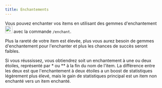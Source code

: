 ```yaml
---
title: Enchantements
---
```


Vous pouvez enchanter vos items en utilisant des gemmes d'enchantement <Image width="24" height="24" alt="enchant-gems" src='https://d2lqwktucnc67y.cloudfront.net/icons/EnchantGems.png' /> avec la commande `/enchant`.

Plus la rareté de votre item est élevée, plus vous aurez besoin de gemmes d'enchantement pour l'enchanter et plus les chances de succès seront faibles.

Si vous réussissez, vous obtiendrez soit un enchantement à une ou deux étoiles, représenté par * ou ** à la fin du nom de l'item. La différence entre les deux est que l'enchantement à deux étoiles a un boost de statistiques légèrement plus élevé, mais le gain de statistiques principal est un item non enchanté vers un item enchanté.
